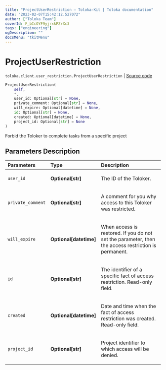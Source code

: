 ```yaml
---
title: "ProjectUserRestriction — Toloka-Kit | Toloka documentation"
date: "2023-02-07T15:42:12.527072"
author: ["Toloka Team"]
coverId: F_bIcOYF9yjrxkPZrXc3
tags: ["engineering"]
ogDescription: ""
docsMenu: "tkitMenu"
---
```


# ProjectUserRestriction
`toloka.client.user_restriction.ProjectUserRestriction` | [Source code](https://github.com/Toloka/toloka-kit/blob/v1.1.3/src/client/user_restriction.py#L103)

```python
ProjectUserRestriction(
    self,
    *,
    user_id: Optional[str] = None,
    private_comment: Optional[str] = None,
    will_expire: Optional[datetime] = None,
    id: Optional[str] = None,
    created: Optional[datetime] = None,
    project_id: Optional[str] = None
)
```

Forbid the Toloker to complete tasks from a specific project

## Parameters Description

| Parameters | Type | Description |
| :----------| :----| :-----------|
`user_id`|**Optional\[str\]**|<p>The ID of the Toloker.</p>
`private_comment`|**Optional\[str\]**|<p>A comment for you why access to this Toloker was restricted.</p>
`will_expire`|**Optional\[datetime\]**|<p>When access is restored. If you do not set the parameter, then the access restriction is permanent.</p>
`id`|**Optional\[str\]**|<p>The identifier of a specific fact of access restriction. Read-only field.</p>
`created`|**Optional\[datetime\]**|<p>Date and time when the fact of access restriction was created. Read-only field.</p>
`project_id`|**Optional\[str\]**|<p>Project identifier to which access will be denied.</p>